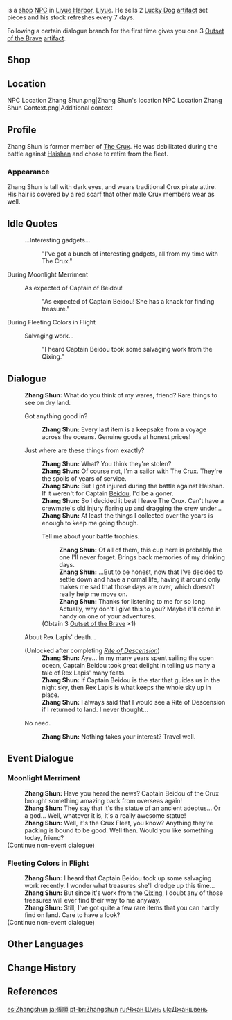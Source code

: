 {{Meta
<!-- REMOVE THIS TEMPLATE AFTER ADDING MISSING INFO -->
|missing_NPC_profile  = yes
}}
{{Character Infobox
|image            = NPC Zhang Shun.png
|type             = Open-World NPC
|region           = Liyue
|location         = Liyue
|title            = Peddler
|affiliation      = The Crux
|affiliationNote  = discharged
|voiceEN          = 
|dialoguereward   = {{Card|Outset of the Brave|1|quality=3}}
}}
{{Lang|'''Zhang Shun'''|zh=张顺|zh_rm=Zhāng Shùn}} is a [[shop]] [[NPC]] in [[Liyue Harbor]], [[Liyue]]. He sells 2{{star}} [[Lucky Dog]] [[artifact]] set pieces and his stock refreshes every 7 days.

Following a certain dialogue branch for the first time gives you one 3{{star}} [[Outset of the Brave]] [[artifact]].

==Shop==
{{Shop/Header|note=Refreshes|total=1|vendor=Zhang Shun}}
{{Shop|Lucky Dog's Goblet|2,000|1|note=Weekly|total=1}}
{{Shop|Lucky Dog's Eagle Feather|2,000|1|note=Weekly|total=1}}
{{Shop|Lucky Dog's Silver Circlet|2,000|1|note=Weekly|total=1}}
{{Shop|Lucky Dog's Clover|2,000|1|note=Weekly|total=1}}
{{Shop|Lucky Dog's Hourglass|2,000|1|note=Weekly|total=1}}
{{Shop/Footer|note=&#32;|total=10,000}}

==Location==
<gallery>
NPC Location Zhang Shun.png|Zhang Shun's location
NPC Location Zhang Shun Context.png|Additional context
</gallery>

==Profile==
<!-- detailed story/lore information goes here -->
Zhang Shun is former member of [[The Crux]]. He was debilitated during the battle against [[Haishan]] and chose to retire from the fleet.

===Appearance===
Zhang Shun is tall with dark eyes, and wears traditional Crux pirate attire. His hair is covered by a red scarf that other male Crux members wear as well.

==Idle Quotes==
{{Dialogue Start}}
:{{DIcon|Idle}} ...Interesting gadgets...
::{{A|VO Zhang Shun 01.ogg}} "I've got a bunch of interesting gadgets, all from my time with The Crux."
{{Dialogue End}}

;During Moonlight Merriment
{{Dialogue Start}}
:{{DIcon|Idle}} As expected of Captain of Beidou!
::{{A|VO Zhang Shun Moonlight Merriment 01.ogg}} "As expected of Captain Beidou! She has a knack for finding treasure."
{{Dialogue End}}

;During Fleeting Colors in Flight
{{Dialogue Start}}
:{{DIcon|Idle}} Salvaging work...
::{{A|VO Zhangshun Lantern Rite 01.ogg}} "I heard Captain Beidou took some salvaging work from the Qixing."
{{Dialogue End}}

==Dialogue==
{{Dialogue Start}}
:'''Zhang Shun:''' What do you think of my wares, friend? Rare things to see on dry land.
:{{DIcon|Shop}} Got anything good in?
::'''Zhang Shun:''' Every last item is a keepsake from a voyage across the oceans. Genuine goods at honest prices!
:{{DIcon}} Just where are these things from exactly?
::'''Zhang Shun:''' What? You think they're stolen?
::'''Zhang Shun:''' Of course not, I'm a sailor with The Crux. They're the spoils of years of service.
::'''Zhang Shun:''' But I got injured during the battle against Haishan. If it weren't for Captain [[Beidou]], I'd be a goner.
::'''Zhang Shun:''' So I decided it best I leave The Crux. Can't have a crewmate's old injury flaring up and dragging the crew under...
::'''Zhang Shun:''' At least the things I collected over the years is enough to keep me going though.
::{{DIcon|Reward}} Tell me about your battle trophies.
:::'''Zhang Shun:''' Of all of them, this cup here is probably the one I'll never forget. Brings back memories of my drinking days.
:::'''Zhang Shun:''' ...But to be honest, now that I've decided to settle down and have a normal life, having it around only makes me sad that those days are over, which doesn't really help me move on.
:::'''Zhang Shun:''' Thanks for listening to me for so long. Actually, why don't I give this to you? Maybe it'll come in handy on one of your adventures.
::;(Obtain 3{{star}} [[Outset of the Brave]] ×1)
:{{DIcon}} About Rex Lapis' death...
:;(Unlocked after completing ''[[Rite of Descension]]'')
::'''Zhang Shun:''' Aye... In my many years spent sailing the open ocean, Captain Beidou took great delight in telling us many a tale of Rex Lapis' many feats.
::'''Zhang Shun:''' If Captain Beidou is the star that guides us in the night sky, then Rex Lapis is what keeps the whole sky up in place.
::'''Zhang Shun:''' I always said that I would see a Rite of Descension if I returned to land. I never thought...
:{{DIcon}} No need.
::'''Zhang Shun:''' Nothing takes your interest? Travel well.
{{Dialogue End}}

==Event Dialogue==
===Moonlight Merriment===
{{Dialogue Start}}
:'''Zhang Shun:''' Have you heard the news? Captain Beidou of the Crux brought something amazing back from overseas again!
:'''Zhang Shun:''' They say that it's the statue of an ancient adeptus... Or a god... Well, whatever it is, it's a really awesome statue!
:'''Zhang Shun:''' Well, it's the Crux Fleet, you know? Anything they're packing is bound to be good. Well then. Would you like something today, friend?
;(Continue non-event dialogue)
{{Dialogue End}}

===Fleeting Colors in Flight===
{{Dialogue Start}}
:'''Zhang Shun:''' I heard that Captain Beidou took up some salvaging work recently. I wonder what treasures she'll dredge up this time...
:'''Zhang Shun:''' But since it's work from the [[Liyue Qixing|Qixing]], I doubt any of those treasures will ever find their way to me anyway.
:'''Zhang Shun:''' Still, I've got quite a few rare items that you can hardly find on land. Care to have a look?
;(Continue non-event dialogue)
{{Dialogue End}}

==Other Languages==
{{Other Languages
|default_hidden = 1
|en      = Zhang Shun
|zhs     = 张顺
|zhs_rm  = Zhāng Shùn
|zht     = 張順
|zht_rm  = Zhāng Shùn
|ja      = 張順
|ja_rm   = Chou Jun{{Assumed}}
|ko      = {{tt|장순|張順}}
|ko_rm   = Jang Sun
|es      = Zhangshun
|fr      = Zhangshun
|ru      = Чжан Шунь
|th      = Zhangshun
|vi      = Zhangshun
|de      = Zhangshun
|id      = Zhangshun
|pt      = Zhangshun
|tr      = Zhang Shun
|it      = Zhang Shun
}}

==Change History==
{{Change History|1.0}}

==References==
{{Reflist}}

[[es:Zhangshun]]
[[ja:張順]]
[[pt-br:Zhangshun]]
[[ru:Чжан Шунь]]
[[uk:Джаншвень]]